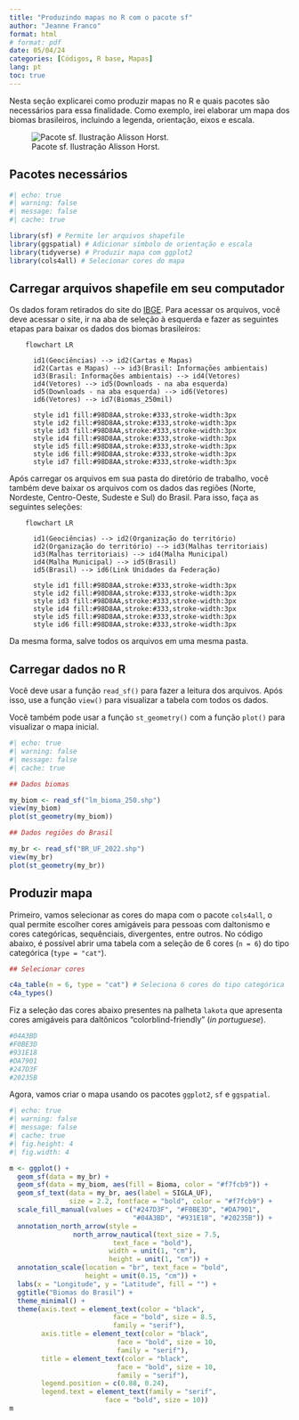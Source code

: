 ---
title: "Produzindo mapas no R com o pacote sf"
author: "Jeanne Franco"
format: html 
# format: pdf
date: 05/04/24
categories: [Códigos, R base, Mapas]
lang: pt
toc: true
---

Nesta seção explicarei como produzir mapas no R e quais pacotes são necessários para essa finalidade. Como exemplo, irei elaborar um mapa dos biomas brasileiros, incluindo a legenda, orientação, eixos e escala.

![Pacote sf. Ilustração Alisson Horst.](images/Design%20sem%20nome.png){fig-align="center"}

## Pacotes necessários

```{r}
#| echo: true
#| warning: false
#| message: false
#| cache: true

library(sf) # Permite ler arquivos shapefile
library(ggspatial) # Adicionar símbolo de orientação e escala
library(tidyverse) # Produzir mapa com ggplot2
library(cols4all) # Selecionar cores do mapa
```

## Carregar arquivos shapefile em seu computador

Os dados foram retirados do site do [IBGE](https://www.ibge.gov.br/). Para acessar os arquivos, você deve acessar o site, ir na aba de seleção à esquerda e fazer as seguintes etapas para baixar os dados dos biomas brasileiros:

```{mermaid}
    flowchart LR

      id1(Geociências) --> id2(Cartas e Mapas)
      id2(Cartas e Mapas) --> id3(Brasil: Informações ambientais)
      id3(Brasil: Informações ambientais) --> id4(Vetores)
      id4(Vetores) --> id5(Downloads - na aba esquerda)
      id5(Downloads - na aba esquerda) --> id6(Vetores)
      id6(Vetores) --> id7(Biomas_250mil)
      
      style id1 fill:#98D8AA,stroke:#333,stroke-width:3px
      style id2 fill:#98D8AA,stroke:#333,stroke-width:3px
      style id3 fill:#98D8AA,stroke:#333,stroke-width:3px
      style id4 fill:#98D8AA,stroke:#333,stroke-width:3px
      style id5 fill:#98D8AA,stroke:#333,stroke-width:3px
      style id6 fill:#98D8AA,stroke:#333,stroke-width:3px
      style id7 fill:#98D8AA,stroke:#333,stroke-width:3px
```

Após carregar os arquivos em sua pasta do diretório de trabalho, você também deve baixar os arquivos com os dados das regiões (Norte, Nordeste, Centro-Oeste, Sudeste e Sul) do Brasil. Para isso, faça as seguintes seleções:

```{mermaid}
    flowchart LR

      id1(Geociências) --> id2(Organização do território)
      id2(Organização do território) --> id3(Malhas territoriais)
      id3(Malhas territoriais) --> id4(Malha Municipal)
      id4(Malha Municipal) --> id5(Brasil)
      id5(Brasil) --> id6(Link Unidades da Federação)
      
      style id1 fill:#98D8AA,stroke:#333,stroke-width:3px
      style id2 fill:#98D8AA,stroke:#333,stroke-width:3px
      style id3 fill:#98D8AA,stroke:#333,stroke-width:3px
      style id4 fill:#98D8AA,stroke:#333,stroke-width:3px
      style id5 fill:#98D8AA,stroke:#333,stroke-width:3px
      style id6 fill:#98D8AA,stroke:#333,stroke-width:3px
```

Da mesma forma, salve todos os arquivos em uma mesma pasta.

## Carregar dados no R

Você deve usar a função `read_sf()` para fazer a leitura dos arquivos. Após isso, use a função `view()` para visualizar a tabela com todos os dados.

Você também pode usar a função `st_geometry()` com a função `plot()` para visualizar o mapa inicial.

```{r}
#| echo: true
#| warning: false
#| message: false
#| cache: true

## Dados biomas

my_biom <- read_sf("lm_bioma_250.shp") 
view(my_biom)
plot(st_geometry(my_biom))

## Dados regiões do Brasil

my_br <- read_sf("BR_UF_2022.shp") 
view(my_br)
plot(st_geometry(my_br))
```

## Produzir mapa

Primeiro, vamos selecionar as cores do mapa com o pacote `cols4all`, o qual permite escolher cores amigáveis para pessoas com daltonismo e cores categóricas, sequênciais, divergentes, entre outros. No código abaixo, é possível abrir uma tabela com a seleção de 6 cores (`n = 6`) do tipo categórica (`type = "cat"`).

``` r
## Selecionar cores

c4a_table(n = 6, type = "cat") # Seleciona 6 cores do tipo categórica
c4a_types()
```

Fiz a seleção das cores abaixo presentes na palheta `lakota` que apresenta cores amigáveis para daltônicos "colorblind-friendly" (*in portuguese*).

``` r
#04A3BD
#F0BE3D
#931E18
#DA7901
#247D3F
#20235B
```

Agora, vamos criar o mapa usando os pacotes `ggplot2`, `sf` e `ggspatial`.

```{r}
#| echo: true
#| warning: false
#| message: false
#| cache: true
#| fig.height: 4
#| fig.width: 4

m <- ggplot() + 
  geom_sf(data = my_br) +
  geom_sf(data = my_biom, aes(fill = Bioma, color = "#f7fcb9")) +
  geom_sf_text(data = my_br, aes(label = SIGLA_UF), 
               size = 2.2, fontface = "bold", color = "#f7fcb9") +
  scale_fill_manual(values = c("#247D3F", "#F0BE3D", "#DA7901", 
                               "#04A3BD", "#931E18", "#20235B")) +
  annotation_north_arrow(style = 
                north_arrow_nautical(text_size = 7.5,
                          text_face = "bold"),
                         width = unit(1, "cm"),
                         height = unit(1, "cm")) +
  annotation_scale(location = "br", text_face = "bold",
                   height = unit(0.15, "cm")) +
  labs(x = "Longitude", y = "Latitude", fill = "") +
  ggtitle("Biomas do Brasil") +
  theme_minimal() +
  theme(axis.text = element_text(color = "black", 
                          face = "bold", size = 8.5,
                          family = "serif"),
        axis.title = element_text(color = "black", 
                           face = "bold", size = 10,
                           family = "serif"),
        title = element_text(color = "black", 
                           face = "bold", size = 10,
                           family = "serif"),
        legend.position = c(0.88, 0.24),
        legend.text = element_text(family = "serif",
                        face = "bold", size = 10))
m
```
